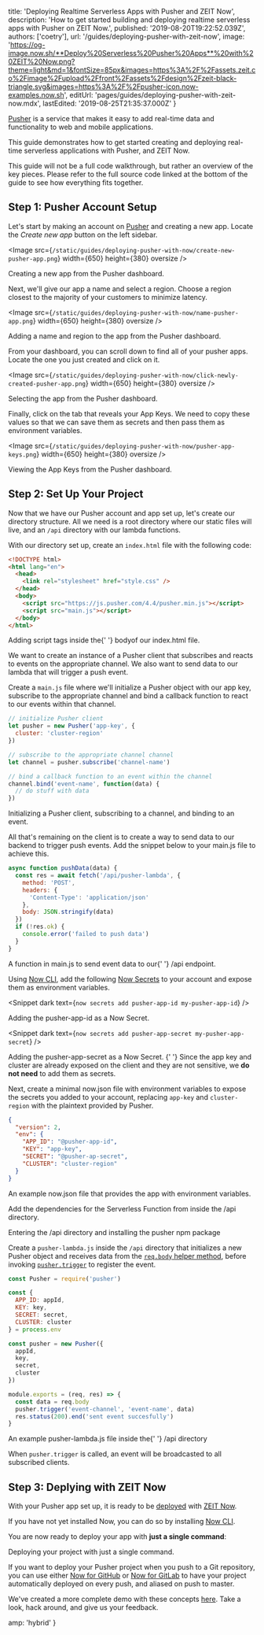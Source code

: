 
  title: 'Deploying Realtime Serverless Apps with Pusher and ZEIT Now',
  description:
    'How to get started building and deploying realtime serverless apps with Pusher on ZEIT Now.',
  published: '2019-08-20T19:22:52.039Z',
  authors: ['coetry'],
  url: '/guides/deploying-pusher-with-zeit-now',
  image:
    'https://og-image.now.sh/**Deploy%20Serverless%20Pusher%20Apps**%20with%20ZEIT%20Now.png?theme=light&md=1&fontSize=85px&images=https%3A%2F%2Fassets.zeit.co%2Fimage%2Fupload%2Ffront%2Fassets%2Fdesign%2Fzeit-black-triangle.svg&images=https%3A%2F%2Fpusher-icon.now-examples.now.sh',
  editUrl: 'pages/guides/deploying-pusher-with-zeit-now.mdx',
  lastEdited: '2019-08-25T21:35:37.000Z'
}

[Pusher](https://pusher.com/) is a service that makes it easy to add real-time data and functionality to web and mobile applications.

This guide demonstrates how to get started creating and deploying real-time serverless applications with Pusher, and ZEIT Now.

<Note>
  This guide will not be a full code walkthrough, but rather an overview of the
  key pieces. Please refer to the full source code linked at the bottom of the
  guide to see how everything fits together.
</Note>

## Step 1: Pusher Account Setup

Let's start by making an account on [Pusher](https://dashboard.pusher.com/accounts/sign_up) and creating a new app. Locate the _Create new app_ button on the left sidebar.

<Image
  src={`/static/guides/deploying-pusher-with-now/create-new-pusher-app.png`}
  width={650}
  height={380}
  oversize
/>
<Caption>Creating a new app from the Pusher dashboard.</Caption>

Next, we'll give our app a name and select a region. Choose a region closest to the majority of your customers to minimize latency.

<Image
  src={`/static/guides/deploying-pusher-with-now/name-pusher-app.png`}
  width={650}
  height={380}
  oversize
/>
<Caption>Adding a <InlineCode>name</InlineCode> and <InlineCode>region</InlineCode> to the app from the Pusher dashboard.</Caption>

From your dashboard, you can scroll down to find all of your pusher apps. Locate the one you just created and click on it.

<Image
  src={`/static/guides/deploying-pusher-with-now/click-newly-created-pusher-app.png`}
  width={650}
  height={380}
  oversize
/>
<Caption>Selecting the app from the Pusher dashboard.</Caption>

Finally, click on the tab that reveals your App Keys. We need to copy these values so that we can save them as secrets and then pass them as environment variables.

<Image
  src={`/static/guides/deploying-pusher-with-now/pusher-app-keys.png`}
  width={650}
  height={380}
  oversize
/>
<Caption>Viewing the <InlineCode>App Keys</InlineCode> from the Pusher dashboard.</Caption>

## Step 2: Set Up Your Project

Now that we have our Pusher account and app set up, let's create our directory structure. All we need is a root directory where our static files will live, and an `/api` directory with our lambda functions.

<Snippet dark text="mkdir -p realtime-lambda/api && cd realtime-lambda" />

With our directory set up, create an `index.html` file with the following code:

```html
<!DOCTYPE html>
<html lang="en">
  <head>
    <link rel="stylesheet" href="style.css" />
  </head>
  <body>
    <script src="https://js.pusher.com/4.4/pusher.min.js"></script>
    <script src="main.js"></script>
  </body>
</html>
```

<Caption>
  Adding <InlineCode>script</InlineCode> tags inside the{' '}
  <InlineCode>body</InlineCode>of our <InlineCode>index.html</InlineCode> file.
</Caption>

We want to create an instance of a Pusher client that subscribes and reacts to events on the appropriate channel. We also want to send data to our lambda that will trigger a push event.

Create a `main.js` file where we'll initialize a Pusher object with our app key, subscribe to the appropriate channel and bind a callback function to react to our events within that channel.

```js
// initialize Pusher client
let pusher = new Pusher('app-key', {
  cluster: 'cluster-region'
})

// subscribe to the appropriate channel channel
let channel = pusher.subscribe('channel-name')

// bind a callback function to an event within the channel
channel.bind('event-name', function(data) {
  // do stuff with data
})
```

<Caption>
  Initializing a <InlineCode>Pusher</InlineCode> client, subscribing to a
  channel, and binding to an event.
</Caption>

All that's remaining on the client is to create a way to send data to our backend to trigger push events. Add the snippet below to your <InlineCode>main.js</InlineCode> file to achieve this.

```js
async function pushData(data) {
  const res = await fetch('/api/pusher-lambda', {
    method: 'POST',
    headers: {
      'Content-Type': 'application/json'
    },
    body: JSON.stringify(data)
  })
  if (!res.ok) {
    console.error('failed to push data')
  }
}
```

<Caption>
  A function in <InlineCode>main.js</InlineCode> to send event data to our{' '}
  <InlineCode>/api</InlineCode> endpoint.
</Caption>

Using [Now CLI](/download), add the following [Now Secrets](https://zeit.co/docs/v2/build-step#using-environment-variables-and-secrets) to your account and expose them as environment variables.

<Snippet dark text={`now secrets add pusher-app-id my-pusher-app-id`} />
<Caption>
  Adding the <InlineCode>pusher-app-id</InlineCode> as a Now Secret.
</Caption>

<Snippet dark text={`now secrets add pusher-app-secret my-pusher-app-secret`} />
<Caption>
  Adding the <InlineCode>pusher-app-secret</InlineCode> as a Now Secret.
</Caption>

<Note hint>
  {' '}
  Since the app key and cluster are already exposed on the client and they are not
  sensitive, we <b>do not need</b> to add them as secrets.
</Note>

Next, create a minimal <InlineCode>now.json</InlineCode> file with environment variables to expose the secrets you added to your account, replacing `app-key` and `cluster-region` with the plaintext provided by Pusher.

```json
{
  "version": 2,
  "env": {
    "APP_ID": "@pusher-app-id",
    "KEY": "app-key",
    "SECRET": "@pusher-ap-secret",
    "CLUSTER": "cluster-region"
  }
}
```

<Caption>
  An example <InlineCode>now.json</InlineCode> file that provides the app with
  environment variables.
</Caption>

Add the dependencies for the Serverless Function from inside the <InlineCode>/api</InlineCode> directory.

<Snippet dark text="cd api && npm i pusher" />
<Caption>Entering the <InlineCode>/api</InlineCode> directory and installing the <InlineCode>pusher</InlineCode> npm package</Caption>

Create a `pusher-lambda.js` inside the `/api` directory that initializes a new Pusher object and receives data from the [`req.body` helper method](https://zeit.co/docs/v2/serverless-functions/supported-languages/#node.js-request-and-response-objects), before invoking [`pusher.trigger`](https://github.com/pusher/pusher-http-node#publishing-events) to register the event.

```js
const Pusher = require('pusher')

const {
  APP_ID: appId,
  KEY: key,
  SECRET: secret,
  CLUSTER: cluster
} = process.env

const pusher = new Pusher({
  appId,
  key,
  secret,
  cluster
})

module.exports = (req, res) => {
  const data = req.body
  pusher.trigger('event-channel', 'event-name', data)
  res.status(200).end('sent event succesfully')
}
```

<Caption>
  An example <InlineCode>pusher-lambda.js</InlineCode> file inside the{' '}
  <InlineCode>/api</InlineCode> directory
</Caption>

When `pusher.trigger` is called, an event will be broadcasted to all subscribed clients.

## Step 3: Deplying with ZEIT Now

With your Pusher app set up, it is ready to be [deployed](/docs/v2/deployments/basics/) with [ZEIT Now](/docs/v2).

If you have not yet installed Now, you can do so by installing [Now CLI](/download).

You are now ready to deploy your app with **just a single command**:

<Snippet dark text="now" />
<Caption>Deploying your project with just a single command.</Caption>

If you want to deploy your Pusher project when you push to a Git repository, you can use either [Now for GitHub](/docs/v2/integrations/now-for-github/) or [Now for GitLab](/docs/v2/integrations/now-for-gitlab/) to have your project automatically deployed on every push, and aliased on push to master.

We've created a more complete demo with these concepts [here](https://github.com/zeit/now-examples/pull/468). Take a look, hack around, and give us your feedback.


  amp: 'hybrid'
}
